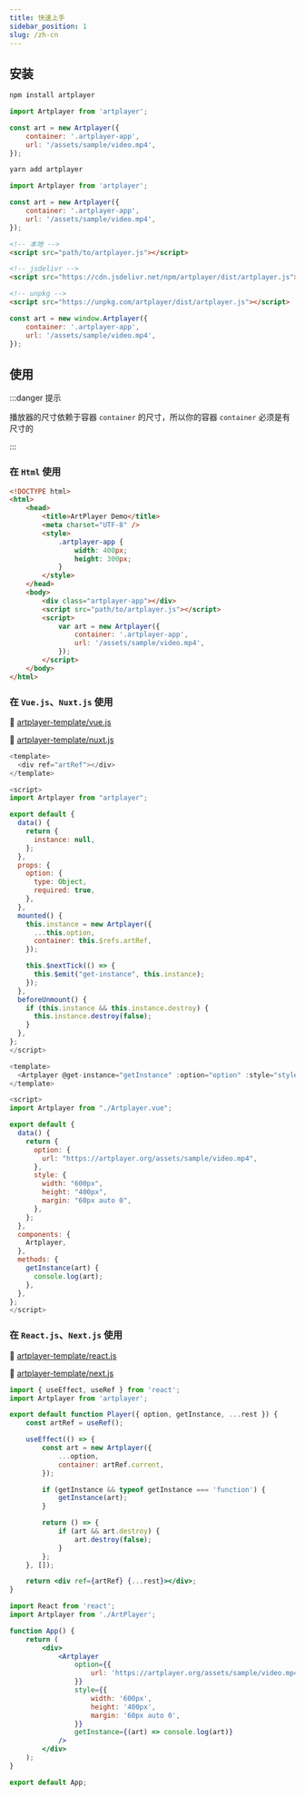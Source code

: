 ```yaml
---
title: 快速上手
sidebar_position: 1
slug: /zh-cn
---
```



## 安装

<Tabs>
<TabItem value="npm" label="npm">

```bash
npm install artplayer
```

```js
import Artplayer from 'artplayer';

const art = new Artplayer({
    container: '.artplayer-app',
    url: '/assets/sample/video.mp4',
});
```

</TabItem>
<TabItem value="yarn" label="yarn">

```bash
yarn add artplayer
```

```js
import Artplayer from 'artplayer';

const art = new Artplayer({
    container: '.artplayer-app',
    url: '/assets/sample/video.mp4',
});
```

</TabItem>
<TabItem value="script" label="script">

```html showLineNumbers
<!-- 本地 -->
<script src="path/to/artplayer.js"></script>

<!-- jsdelivr -->
<script src="https://cdn.jsdelivr.net/npm/artplayer/dist/artplayer.js"></script>

<!-- unpkg -->
<script src="https://unpkg.com/artplayer/dist/artplayer.js"></script>
```

```js
const art = new window.Artplayer({
    container: '.artplayer-app',
    url: '/assets/sample/video.mp4',
});
```

</TabItem>
</Tabs>

## 使用

:::danger 提示

播放器的尺寸依赖于容器 `container` 的尺寸，所以你的容器 `container` 必须是有尺寸的

:::

### 在 `Html` 使用

```html showLineNumbers title="index.html"
<!DOCTYPE html>
<html>
    <head>
        <title>ArtPlayer Demo</title>
        <meta charset="UTF-8" />
        <style>
            .artplayer-app {
                width: 400px;
                height: 300px;
            }
        </style>
    </head>
    <body>
        <div class="artplayer-app"></div>
        <script src="path/to/artplayer.js"></script>
        <script>
            var art = new Artplayer({
                container: '.artplayer-app',
                url: '/assets/sample/video.mp4',
            });
        </script>
    </body>
</html>
```

### 在 `Vue.js`、`Nuxt.js` 使用

<Tabs>
<TabItem value="Vue.js" label="Vue.js 模板">

🚀 [artplayer-template/vue.js](https://github.com/zhw2590582/ArtPlayer/tree/master/packages/artplayer-template/vue.js)

</TabItem>
<TabItem value="Nuxt.js" label="Nuxt.js 模板">

🚀 [artplayer-template/nuxt.js](https://github.com/zhw2590582/ArtPlayer/tree/master/packages/artplayer-template/nuxt.js)

</TabItem>
</Tabs>

<Tabs>
<TabItem value="Artplayer.vue" label="Artplayer.vue">

```js showLineNumbers title="Artplayer.vue"
<template>
  <div ref="artRef"></div>
</template>

<script>
import Artplayer from "artplayer";

export default {
  data() {
    return {
      instance: null,
    };
  },
  props: {
    option: {
      type: Object,
      required: true,
    },
  },
  mounted() {
    this.instance = new Artplayer({
      ...this.option,
      container: this.$refs.artRef,
    });

    this.$nextTick(() => {
      this.$emit("get-instance", this.instance);
    });
  },
  beforeUnmount() {
    if (this.instance && this.instance.destroy) {
      this.instance.destroy(false);
    }
  },
};
</script>
```

</TabItem>
<TabItem value="App.vue" label="App.vue">

```js showLineNumbers title="App.vue"
<template>
  <Artplayer @get-instance="getInstance" :option="option" :style="style" />
</template>

<script>
import Artplayer from "./Artplayer.vue";

export default {
  data() {
    return {
      option: {
        url: "https://artplayer.org/assets/sample/video.mp4",
      },
      style: {
        width: "600px",
        height: "400px",
        margin: "60px auto 0",
      },
    };
  },
  components: {
    Artplayer,
  },
  methods: {
    getInstance(art) {
      console.log(art);
    },
  },
};
</script>
```

</TabItem>
</Tabs>

### 在 `React.js`、`Next.js` 使用

<Tabs>
<TabItem value="React.js" label="React.js 模板">

🚀 [artplayer-template/react.js](https://github.com/zhw2590582/ArtPlayer/tree/master/packages/artplayer-template/react.js)

</TabItem>
<TabItem value="Next.js" label="Next.js 模板">

🚀 [artplayer-template/next.js](https://github.com/zhw2590582/ArtPlayer/tree/master/packages/artplayer-template/next.js)

</TabItem>
</Tabs>

<Tabs>
<TabItem value="ArtPlayer.jsx" label="ArtPlayer.jsx">

```jsx showLineNumbers title="ArtPlayer.jsx"
import { useEffect, useRef } from 'react';
import Artplayer from 'artplayer';

export default function Player({ option, getInstance, ...rest }) {
    const artRef = useRef();

    useEffect(() => {
        const art = new Artplayer({
            ...option,
            container: artRef.current,
        });

        if (getInstance && typeof getInstance === 'function') {
            getInstance(art);
        }

        return () => {
            if (art && art.destroy) {
                art.destroy(false);
            }
        };
    }, []);

    return <div ref={artRef} {...rest}></div>;
}
```

</TabItem>
<TabItem value="App.jsx" label="App.jsx">

```jsx showLineNumbers title="App.jsx"
import React from 'react';
import Artplayer from './ArtPlayer';

function App() {
    return (
        <div>
            <Artplayer
                option={{
                    url: 'https://artplayer.org/assets/sample/video.mp4',
                }}
                style={{
                    width: '600px',
                    height: '400px',
                    margin: '60px auto 0',
                }}
                getInstance={(art) => console.log(art)}
            />
        </div>
    );
}

export default App;
```

</TabItem>
</Tabs>
